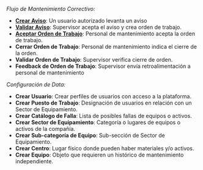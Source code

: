 _Flujo de Mantenimiento Correctivo:_
- [**Crear Aviso**](/docs/products/corrective_maintenance/landing/create_notification): Un usuario autorizado levanta un aviso
- [**Validar Aviso**](/docs/products/corrective_maintenance/landing/validate_notification): Supervisor acepta el aviso y crea orden de trabajo.
- [**Aceptar Orden de Trabajo**](/docs/products/corrective_maintenance/landing/accept_wo): Personal de mantenimiento acepta la orden de trabajo.
- **Cerrar Orden de Trabajo**: Personal de mantenimiento indica el cierre de la orden.
- **Validar Orden de Trabajo**: Supervisor verifica cierre de orden.
- **Feedback de Orden de Trabajo**: Supervisor envía retroalimentación a personal de mantenimiento

_Configuración de Data:_
- **Crear Usuario**: Crear perfiles de usuarios con acceso a la plataforma.
- **Crear Puesto de Trabajo**: Designación de usuarios en relación con un Sector de Equipamiento.
- **Crear Catálogo de Falla**: Lista de posibles fallas de equipos o activos.
- **Crear Sector de Equipamiento**: Categoría o lugares de equipos o activos de la compañía.
- **Crear Sub-categoría de Equipo**: Sub-sección de Sector de Equipamiento.
- **Crear Centro**: Lugar físico donde pueden haber materiales y/o activos.
- **Crear Equipo**: Objeto que requieren un histórico de mantenimiento independiente.
